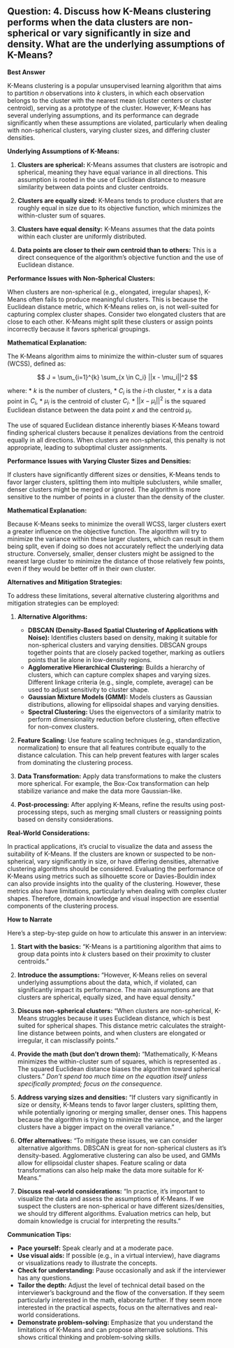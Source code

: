 ## Question: 4. Discuss how K-Means clustering performs when the data clusters are non-spherical or vary significantly in size and density. What are the underlying assumptions of K-Means?

**Best Answer**

K-Means clustering is a popular unsupervised learning algorithm that aims to partition $n$ observations into $k$ clusters, in which each observation belongs to the cluster with the nearest mean (cluster centers or cluster centroid), serving as a prototype of the cluster. However, K-Means has several underlying assumptions, and its performance can degrade significantly when these assumptions are violated, particularly when dealing with non-spherical clusters, varying cluster sizes, and differing cluster densities.

**Underlying Assumptions of K-Means:**

1.  **Clusters are spherical:** K-Means assumes that clusters are isotropic and spherical, meaning they have equal variance in all directions. This assumption is rooted in the use of Euclidean distance to measure similarity between data points and cluster centroids.

2.  **Clusters are equally sized:** K-Means tends to produce clusters that are roughly equal in size due to its objective function, which minimizes the within-cluster sum of squares.

3.  **Clusters have equal density:** K-Means assumes that the data points within each cluster are uniformly distributed.

4.  **Data points are closer to their own centroid than to others:** This is a direct consequence of the algorithm's objective function and the use of Euclidean distance.

**Performance Issues with Non-Spherical Clusters:**

When clusters are non-spherical (e.g., elongated, irregular shapes), K-Means often fails to produce meaningful clusters. This is because the Euclidean distance metric, which K-Means relies on, is not well-suited for capturing complex cluster shapes. Consider two elongated clusters that are close to each other. K-Means might split these clusters or assign points incorrectly because it favors spherical groupings.

**Mathematical Explanation:**

The K-Means algorithm aims to minimize the within-cluster sum of squares (WCSS), defined as:

$$
J = \sum_{i=1}^{k} \sum_{x \in C_i} ||x - \mu_i||^2
$$

where:
*   $k$ is the number of clusters,
*   $C_i$ is the $i$-th cluster,
*   $x$ is a data point in $C_i$,
*   $\mu_i$ is the centroid of cluster $C_i$.
*   $||x - \mu_i||^2$ is the squared Euclidean distance between the data point $x$ and the centroid $\mu_i$.

The use of squared Euclidean distance inherently biases K-Means toward finding spherical clusters because it penalizes deviations from the centroid equally in all directions. When clusters are non-spherical, this penalty is not appropriate, leading to suboptimal cluster assignments.

**Performance Issues with Varying Cluster Sizes and Densities:**

If clusters have significantly different sizes or densities, K-Means tends to favor larger clusters, splitting them into multiple subclusters, while smaller, denser clusters might be merged or ignored. The algorithm is more sensitive to the number of points in a cluster than the density of the cluster.

**Mathematical Explanation:**

Because K-Means seeks to minimize the overall WCSS, larger clusters exert a greater influence on the objective function. The algorithm will try to minimize the variance within these larger clusters, which can result in them being split, even if doing so does not accurately reflect the underlying data structure. Conversely, smaller, denser clusters might be assigned to the nearest large cluster to minimize the distance of those relatively few points, even if they would be better off in their own cluster.

**Alternatives and Mitigation Strategies:**

To address these limitations, several alternative clustering algorithms and mitigation strategies can be employed:

1.  **Alternative Algorithms:**
    *   **DBSCAN (Density-Based Spatial Clustering of Applications with Noise):** Identifies clusters based on density, making it suitable for non-spherical clusters and varying densities.  DBSCAN groups together points that are closely packed together, marking as outliers points that lie alone in low-density regions.
    *   **Agglomerative Hierarchical Clustering:** Builds a hierarchy of clusters, which can capture complex shapes and varying sizes. Different linkage criteria (e.g., single, complete, average) can be used to adjust sensitivity to cluster shape.
    *   **Gaussian Mixture Models (GMM):** Models clusters as Gaussian distributions, allowing for ellipsoidal shapes and varying densities.
    *   **Spectral Clustering:** Uses the eigenvectors of a similarity matrix to perform dimensionality reduction before clustering, often effective for non-convex clusters.

2.  **Feature Scaling:**  Use feature scaling techniques (e.g., standardization, normalization) to ensure that all features contribute equally to the distance calculation. This can help prevent features with larger scales from dominating the clustering process.

3.  **Data Transformation:** Apply data transformations to make the clusters more spherical. For example, the Box-Cox transformation can help stabilize variance and make the data more Gaussian-like.

4.  **Post-processing:**  After applying K-Means, refine the results using post-processing steps, such as merging small clusters or reassigning points based on density considerations.

**Real-World Considerations:**

In practical applications, it's crucial to visualize the data and assess the suitability of K-Means. If the clusters are known or suspected to be non-spherical, vary significantly in size, or have differing densities, alternative clustering algorithms should be considered. Evaluating the performance of K-Means using metrics such as silhouette score or Davies-Bouldin index can also provide insights into the quality of the clustering. However, these metrics also have limitations, particularly when dealing with complex cluster shapes. Therefore, domain knowledge and visual inspection are essential components of the clustering process.

**How to Narrate**

Here's a step-by-step guide on how to articulate this answer in an interview:

1.  **Start with the basics:** "K-Means is a partitioning algorithm that aims to group data points into $k$ clusters based on their proximity to cluster centroids."

2.  **Introduce the assumptions:** "However, K-Means relies on several underlying assumptions about the data, which, if violated, can significantly impact its performance. The main assumptions are that clusters are spherical, equally sized, and have equal density."

3.  **Discuss non-spherical clusters:** "When clusters are non-spherical, K-Means struggles because it uses Euclidean distance, which is best suited for spherical shapes. This distance metric calculates the straight-line distance between points, and when clusters are elongated or irregular, it can misclassify points."

4.  **Provide the math (but don't drown them):** "Mathematically, K-Means minimizes the within-cluster sum of squares, which is represented as <mention the equation and briefly explain what it means>.  The squared Euclidean distance biases the algorithm toward spherical clusters."  *Don't spend too much time on the equation itself unless specifically prompted; focus on the consequence.*

5.  **Address varying sizes and densities:** "If clusters vary significantly in size or density, K-Means tends to favor larger clusters, splitting them, while potentially ignoring or merging smaller, denser ones. This happens because the algorithm is trying to minimize the variance, and the larger clusters have a bigger impact on the overall variance."

6.  **Offer alternatives:** "To mitigate these issues, we can consider alternative algorithms. DBSCAN is great for non-spherical clusters as it's density-based. Agglomerative clustering can also be used, and GMMs allow for ellipsoidal cluster shapes. Feature scaling or data transformations can also help make the data more suitable for K-Means."

7.  **Discuss real-world considerations:** "In practice, it's important to visualize the data and assess the assumptions of K-Means. If we suspect the clusters are non-spherical or have different sizes/densities, we should try different algorithms. Evaluation metrics can help, but domain knowledge is crucial for interpreting the results."

**Communication Tips:**

*   **Pace yourself:** Speak clearly and at a moderate pace.
*   **Use visual aids:** If possible (e.g., in a virtual interview), have diagrams or visualizations ready to illustrate the concepts.
*   **Check for understanding:** Pause occasionally and ask if the interviewer has any questions.
*   **Tailor the depth:** Adjust the level of technical detail based on the interviewer's background and the flow of the conversation. If they seem particularly interested in the math, elaborate further. If they seem more interested in the practical aspects, focus on the alternatives and real-world considerations.
*   **Demonstrate problem-solving:** Emphasize that you understand the limitations of K-Means and can propose alternative solutions. This shows critical thinking and problem-solving skills.
